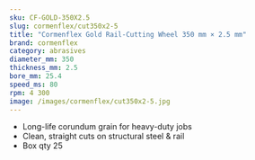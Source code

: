 ```yaml
---
sku: CF-GOLD-350X2.5
slug: cormenflex/cut350x2-5
title: "Cormenflex Gold Rail-Cutting Wheel 350 mm × 2.5 mm"
brand: cormenflex
category: abrasives
diameter_mm: 350
thickness_mm: 2.5
bore_mm: 25.4
speed_ms: 80
rpm: 4 300
image: /images/cormenflex/cut350x2-5.jpg
---
```


- Long-life corundum grain for heavy-duty jobs  
- Clean, straight cuts on structural steel & rail  
- Box qty 25
